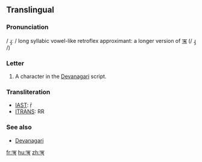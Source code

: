 {{Devanagari character info|hex=960|name=DEVANAGARI LETTER VOCALIC RR}}
==Translingual==

===Pronunciation===
/ ɻ̩ː / long syllabic vowel-like retroflex approximant: a longer version of [[ऋ]] (/ ɻ̩ /)

===Letter===
{{mul-Deva|ṝ}}

# A character in the [[Devanagari]] script.

===Transliteration===
{{rfc-header|Transliteration}}
* [[w:IAST|IAST]]: ṝ
* [[w:ITRANS|ITRANS]]: RR

===See also===
* [[w:Devanagari|Devanagari]]


[[fr:ॠ]]
[[hu:ॠ]]
[[zh:ॠ]]